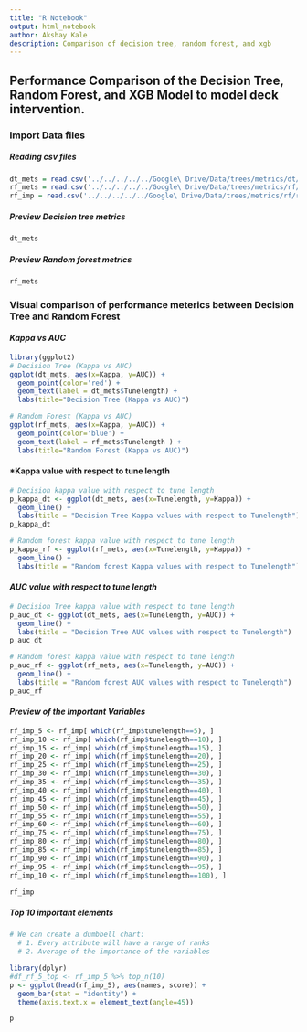```yaml
---
title: "R Notebook"
output: html_notebook
author: Akshay Kale
description: Comparison of decision tree, random forest, and xgb 
---
```

## Performance Comparison of the Decision Tree, Random Forest, and XGB Model to model deck intervention.
### Import Data files
##### *Reading csv files*
```r
dt_mets = read.csv('../../../../../Google\ Drive/Data/trees/metrics/dt/tree-metric-deck-nou.csv') 
rf_mets = read.csv('../../../../../Google\ Drive/Data/trees/metrics/rf/rf-metrics-deck-nou.csv')
rf_imp = read.csv('../../../../../Google\ Drive/Data/trees/metrics/rf/rf-varImp-deck-nou.csv')
```

##### *Preview Decision tree metrics*
```r
dt_mets
```

##### *Preview Random forest metrics*
```r
rf_mets
```

### Visual comparison of performance meterics between Decision Tree and Random Forest

#### *Kappa vs AUC*
```r
library(ggplot2)
# Decision Tree (Kappa vs AUC)
ggplot(dt_mets, aes(x=Kappa, y=AUC)) + 
  geom_point(color='red') + 
  geom_text(label = dt_mets$Tunelength) +
  labs(title="Decision Tree (Kappa vs AUC)")

# Random Forest (Kappa vs AUC)
ggplot(rf_mets, aes(x=Kappa, y=AUC)) + 
  geom_point(color='blue') + 
  geom_text(label = rf_mets$Tunelength ) +
  labs(title="Random Forest (Kappa vs AUC)")
```

#### *Kappa value with respect to tune length
```r
# Decision kappa value with respect to tune length
p_kappa_dt <- ggplot(dt_mets, aes(x=Tunelength, y=Kappa)) +
  geom_line() +
  labs(title = "Decision Tree Kappa values with respect to Tunelength")
p_kappa_dt

# Random forest kappa value with respect to tune length
p_kappa_rf <- ggplot(rf_mets, aes(x=Tunelength, y=Kappa)) +
  geom_line() +
  labs(title = "Random forest Kappa values with respect to Tunelength")
```

#### *AUC value with respect to tune length*
```r
# Decision Tree kappa value with respect to tune length
p_auc_dt <- ggplot(dt_mets, aes(x=Tunelength, y=AUC)) +
  geom_line() +
  labs(title = "Decision Tree AUC values with respect to Tunelength")
p_auc_dt

# Random forest kappa value with respect to tune length
p_auc_rf <- ggplot(rf_mets, aes(x=Tunelength, y=AUC)) +
  geom_line() +
  labs(title = "Random forest AUC values with respect to Tunelength")
p_auc_rf
```

#### *Preview of the Important Variables*
```r
rf_imp_5 <- rf_imp[ which(rf_imp$tunelength==5), ]
rf_imp_10 <- rf_imp[ which(rf_imp$tunelength==10), ]
rf_imp_15 <- rf_imp[ which(rf_imp$tunelength==15), ]
rf_imp_20 <- rf_imp[ which(rf_imp$tunelength==20), ]
rf_imp_25 <- rf_imp[ which(rf_imp$tunelength==25), ]
rf_imp_30 <- rf_imp[ which(rf_imp$tunelength==30), ]
rf_imp_35 <- rf_imp[ which(rf_imp$tunelength==35), ]
rf_imp_40 <- rf_imp[ which(rf_imp$tunelength==40), ]
rf_imp_45 <- rf_imp[ which(rf_imp$tunelength==45), ]
rf_imp_50 <- rf_imp[ which(rf_imp$tunelength==50), ]
rf_imp_55 <- rf_imp[ which(rf_imp$tunelength==55), ]
rf_imp_60 <- rf_imp[ which(rf_imp$tunelength==60), ]
rf_imp_75 <- rf_imp[ which(rf_imp$tunelength==75), ]
rf_imp_80 <- rf_imp[ which(rf_imp$tunelength==80), ]
rf_imp_85 <- rf_imp[ which(rf_imp$tunelength==85), ]
rf_imp_90 <- rf_imp[ which(rf_imp$tunelength==90), ]
rf_imp_95 <- rf_imp[ which(rf_imp$tunelength==95), ]
rf_imp_10 <- rf_imp[ which(rf_imp$tunelength==100), ]
```

```r
rf_imp
```
##### *Top 10 important elements*
```r
# We can create a dumbbell chart: 
  # 1. Every attribute will have a range of ranks
  # 2. Average of the importance of the variables

library(dplyr)
#df_rf_5_top <- rf_imp_5 %>% top_n(10)
p <- ggplot(head(rf_imp_5), aes(names, score)) +
  geom_bar(stat = "identity") + 
  theme(axis.text.x = element_text(angle=45))

p
```

